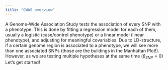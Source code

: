 ```yaml
---
title: "GWAS overview"
---
```



A Genome-Wide Association Study tests the association of every SNP with a phenotype. This is done by fitting a regression model for each of them, usually a logistic (case/control phenotype) or a linear model (linear phenotype), and adjusting for meaningful covariables. Due to LD-structure, if a certain genome region is associated to a phenotype, we will see more than one associated SNPs (those are the buildings in the Manhattan Plot!). However, as we are testing multiple hypotheses at the same time ($\beta_{SNP}=0$)
Let's get started! 
